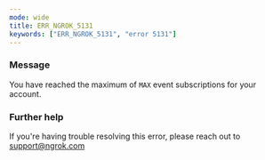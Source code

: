 ```yaml
---
mode: wide
title: ERR_NGROK_5131
keywords: ["ERR_NGROK_5131", "error 5131"]
---
```



### Message

You have reached the maximum of `MAX` event subscriptions for your account.

<ErrorDetails />

### Further help

If you're having trouble resolving this error, please reach out to [support@ngrok.com](mailto:support@ngrok.com?subject=Help%20with%20ERR_NGROK_5131)
